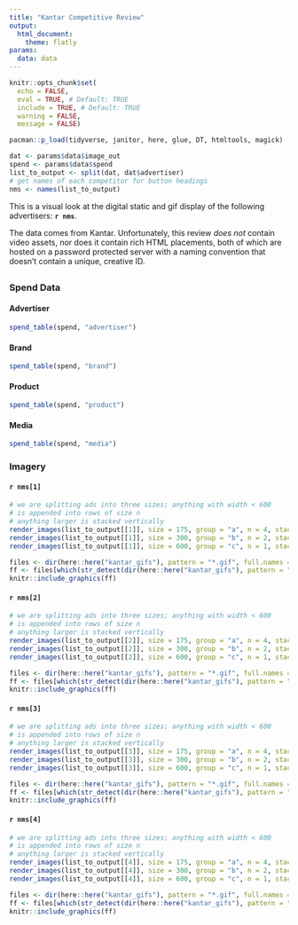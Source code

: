 ```yaml
---
title: "Kantar Competitive Review"
output: 
  html_document:
    theme: flatly
params:
  data: data
---
```


<style type="text/css">
.main-container {
  max-width: 80% !important;
  margin: auto;
}
</style>

```r
knitr::opts_chunk$set(
  echo = FALSE,
  eval = TRUE, # Default: TRUE
  include = TRUE, # Default: TRUE
  warning = FALSE, 
  message = FALSE)

pacman::p_load(tidyverse, janitor, here, glue, DT, htmltools, magick)

dat <- params$data$image_out
spend <- params$data$spend
list_to_output <- split(dat, dat$advertiser)
# get names of each competitor for button headings
nms <- names(list_to_output)
```

This is a visual look at the digital static and gif display of the following advertisers: **`r nms`**. 

The data comes from Kantar. Unfortunately, this review *does not* contain video assets, nor does it contain rich HTML placements, both of which are hosted on a password protected server with a naming convention that doesn't contain a unique, creative ID. 

## {.tabset .tabset-pills}

### Spend Data {.tabset .tabset-pills}

#### Advertiser

```r
spend_table(spend, "advertiser")
```

#### Brand 

```r
spend_table(spend, "brand")
```

#### Product

```r
spend_table(spend, "product")
```

#### Media

```r
spend_table(spend, "media")
```

### Imagery {.tabset .tabset-pills}

#### `r nms[1]`

```r
# we are splitting ads into three sizes; anything with width < 600
# is appended into rows of size n
# anything larger is stacked vertically
render_images(list_to_output[[1]], size = 175, group = "a", n = 4, stack_yn = TRUE)
render_images(list_to_output[[1]], size = 300, group = "b", n = 2, stack_yn = TRUE)
render_images(list_to_output[[1]], size = 600, group = "c", n = 1, stack_yn = TRUE)
```

```r
files <- dir(here::here("kantar_gifs"), pattern = "*.gif", full.names = TRUE)
ff <- files[which(str_detect(dir(here::here("kantar_gifs"), pattern = "*.gif", full.names = TRUE), names(list_to_output)[1]))] 
knitr::include_graphics(ff)
```

#### `r nms[2]`

```r
# we are splitting ads into three sizes; anything with width < 600
# is appended into rows of size n
# anything larger is stacked vertically
render_images(list_to_output[[2]], size = 175, group = "a", n = 4, stack_yn = TRUE)
render_images(list_to_output[[2]], size = 300, group = "b", n = 2, stack_yn = TRUE)
render_images(list_to_output[[2]], size = 600, group = "c", n = 1, stack_yn = TRUE)
```

```r
files <- dir(here::here("kantar_gifs"), pattern = "*.gif", full.names = TRUE)
ff <- files[which(str_detect(dir(here::here("kantar_gifs"), pattern = "*.gif", full.names = TRUE), names(list_to_output)[2]))]
knitr::include_graphics(ff)
```

#### `r nms[3]`

```r
# we are splitting ads into three sizes; anything with width < 600
# is appended into rows of size n
# anything larger is stacked vertically
render_images(list_to_output[[3]], size = 175, group = "a", n = 4, stack_yn = TRUE)
render_images(list_to_output[[3]], size = 300, group = "b", n = 2, stack_yn = TRUE)
render_images(list_to_output[[3]], size = 600, group = "c", n = 1, stack_yn = TRUE)

```

```r
files <- dir(here::here("kantar_gifs"), pattern = "*.gif", full.names = TRUE)
ff <- files[which(str_detect(dir(here::here("kantar_gifs"), pattern = "*.gif", full.names = TRUE), names(list_to_output)[3]))]
knitr::include_graphics(ff)
```

#### `r nms[4]`

```r
# we are splitting ads into three sizes; anything with width < 600
# is appended into rows of size n
# anything larger is stacked vertically
render_images(list_to_output[[4]], size = 175, group = "a", n = 4, stack_yn = TRUE)
render_images(list_to_output[[4]], size = 300, group = "b", n = 2, stack_yn = TRUE)
render_images(list_to_output[[4]], size = 600, group = "c", n = 1, stack_yn = TRUE)

```

```r
files <- dir(here::here("kantar_gifs"), pattern = "*.gif", full.names = TRUE)
ff <- files[which(str_detect(dir(here::here("kantar_gifs"), pattern = "*.gif", full.names = TRUE), names(list_to_output)[4]))] 
knitr::include_graphics(ff)
```
